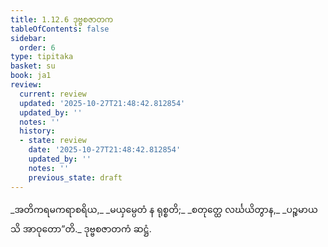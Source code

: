 ```yaml
---
title: 1.12.6 ဒုဗ္ဗစဇာတက
tableOfContents: false
sidebar:
  order: 6
type: tipitaka
basket: su
book: ja1
review:
  current: review
  updated: '2025-10-27T21:48:42.812854'
  updated_by: ''
  notes: ''
  history:
  - state: review
    date: '2025-10-27T21:48:42.812854'
    updated_by: ''
    notes: ''
    previous_state: draft
---
```



<ReviewStatus review={frontmatter.review} showDetails={true} />

<HypothesisAnnotation frontmatter={frontmatter} />

<DynamicBreadcrumb />

<Division number="116" book="ja1" e="ch" v="22" p="27">

<Paragraph number="257" type="verses" book="ja1">
_အတိကရမကရာစရိယ,_  
_မယှမ္ပေတံ န ရုစ္စတိ;_  
_စတုတ္ထေ လင်္ဃယိတွာန,_  
_ပဉ္စမာယသိ အာဝုတော”တိ._  


</Paragraph>
</Division>

<Paragraph number="258" type="center" book="ja1">
ဒုဗ္ဗစဇာတကံ ဆဋ္ဌံ.
</Paragraph>